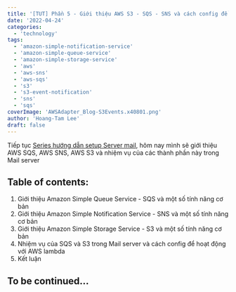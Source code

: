 ```yaml
---
title: '[TUT] Phần 5 - Giới thiệu AWS S3 - SQS - SNS và cách config để hoạt động với lambda'
date: '2022-04-24'
categories:
  - 'technology'
tags:
  - 'amazon-simple-notification-service'
  - 'amazon-simple-queue-service'
  - 'amazon-simple-storage-service'
  - 'aws'
  - 'aws-sns'
  - 'aws-sqs'
  - 's3'
  - 's3-event-notification'
  - 'sns'
  - 'sqs'
coverImage: 'AWSAdapter_Blog-S3Events.x40801.png'
author: 'Hoang-Tam Lee'
draft: false
---
```


Tiếp tục [Series hướng dẫn setup Server mail](https://thnkandgrow.com/blog/2021/04/04/tut-series-huong-dan-setup-server-mail/), hôm nay mình sẽ giới thiệu AWS SQS, AWS SNS, AWS S3 và nhiệm vụ của các thành phần này trong Mail server

## Table of contents:

1. Giới thiệu Amazon Simple Queue Service - SQS và một số tính năng cơ bản
2. Giới thiệu Amazon Simple Notification Service - SNS và một số tính năng cơ bản
3. Giới thiệu Amazon Simple Storage Service - S3 và một số tính năng cơ bản
4. Nhiệm vụ của SQS và S3 trong Mail server và cách config để hoạt động với AWS lambda
5. Kết luận

## To be continued...

